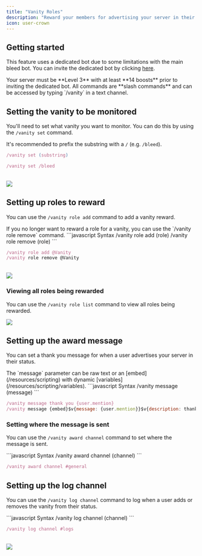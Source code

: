 ```yaml
---
title: "Vanity Roles"
description: "Reward your members for advertising your server in their status."
icon: user-crown
---
```


## Getting started

This feature uses a dedicated bot due to some limitations with the main bleed bot. You can invite the dedicated bot by clicking [here](https://discord.com/oauth2/authorize?client_id=996638412675227668&permissions=8&scope=bot%20applications.commands).

<Warning>
  Your server must be **Level 3** with at least **14 boosts** prior to inviting
  the dedicated bot.
</Warning>
<Info>
  All commands are **slash commands** and can be accessed by typing `/vanity` in
  a text channel.
</Info>

## Setting the vanity to be monitored

You'll need to set what vanity you want to monitor. You can do this by using the `/vanity set` command.

<Tip>It's recommended to prefix the substring with a `/` (e.g. `/bleed`).</Tip>
<CodeGroup>
```javascript Syntax
/vanity set (substring)
```

```javascript Example
/vanity set /bleed
```

</CodeGroup>
<br />
<Frame>
    <img src="/images/configuration/roles/vanity/set-substring.png" />
</Frame>

## Setting up roles to reward

You can use the `/vanity role add` command to add a vanity reward.

<Info>
  If you no longer want to reward a role for a vanity, you can use the `/vanity
  role remove` command.
</Info>
<CodeGroup>
```javascript Syntax
/vanity role add (role)
/vanity role remove (role)
```

```javascript Example
/vanity role add @Vanity
/vanity role remove @Vanity
```

</CodeGroup>
<br />
<Frame>
    <img src="/images/configuration/roles/vanity/setting-roles.png" />
</Frame>

### Viewing all roles being rewarded

You can use the `/vanity role list` command to view all roles being rewarded.

<Frame>
  <img src="/images/configuration/roles/vanity/role-list.png" />
</Frame>

## Setting up the award message

You can set a thank you message for when a user advertises your server in their status.

<Info>
  The `message` parameter can be raw text or an [embed](/resources/scripting)
  with dynamic [variables](/resources/scripting/variables).
</Info>

<CodeGroup>
```javascript Syntax
/vanity message (message)
```

```javascript Example
/vanity message thank you {user.mention}
/vanity message {embed}$v{message: {user.mention}}$v{description: thank you for advertising our server!}
```

</CodeGroup>

### Setting where the message is sent

You can use the `/vanity award channel` command to set where the message is sent.

<CodeGroup>
```javascript Syntax
/vanity award channel (channel)
```

```javascript Example
/vanity award channel #general
```

</CodeGroup>

## Setting up the log channel

You can use the `/vanity log channel` command to log when a user adds or removes the vanity from their status.

<CodeGroup>
```javascript Syntax
/vanity log channel (channel)
```

```javascript Example
/vanity log channel #logs
```

</CodeGroup>
<br />
<Frame>
    <img src="/images/configuration/roles/vanity/log-example.png" />
</Frame>
